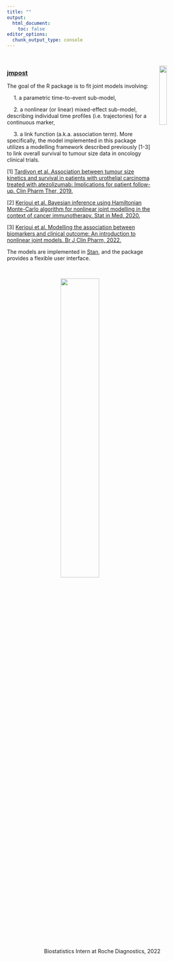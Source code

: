```yaml
---
title: ""
output:
  html_document: 
    toc: false
editor_options: 
  chunk_output_type: console
---
```


&nbsp;

<img src="images/jmpost.png" style="width:20%; margin: 0px 0px 1ch 2ch" align="right">

### [jmpost](https://github.com/Genentech/jmpost?tab=readme-ov-file)

The goal of the R package is to fit joint models involving:

&emsp; 1. a parametric time-to-event sub-model,

&emsp; 2. a nonlinear (or linear) mixed-effect sub-model, describing individual time profiles (i.e. trajectories) for a continuous marker,

&emsp; 3. a link function (a.k.a. association term).
More specifically, the model implemented in this package utilizes a modelling framework described previously [1-3] to link overall survival to tumour size data in oncology clinical trials.

[1] [Tardivon et al. Association between tumour size kinetics and survival in patients with urothelial carcinoma treated with atezolizumab: Implications for patient follow-up. Clin Pharm Ther, 2019.](https://ascpt.onlinelibrary.wiley.com/doi/10.1002/cpt.1450)

[2] [Kerioui et al. Bayesian inference using Hamiltonian Monte-Carlo algorithm for nonlinear joint modelling in the context of cancer immunotherapy. Stat in Med, 2020.](https://onlinelibrary.wiley.com/doi/10.1002/sim.8756)

[3] [Kerioui et al. Modelling the association between biomarkers and clinical outcome: An introduction to nonlinear joint models. Br J Clin Pharm, 2022.](https://bpspubs.onlinelibrary.wiley.com/doi/10.1111/bcp.15200)

The models are implemented in [Stan](https://mc-stan.org/), and the package provides a flexible user interface.

&nbsp;

<div style="text-align: center;">
  <img src="images/roche_all.jpg" style="width: 45%;" />
  <p style="text-align: center; font-weight: light;">Biostatistics Intern at Roche Diagnostics, 2022</p>
</div>

&nbsp;
